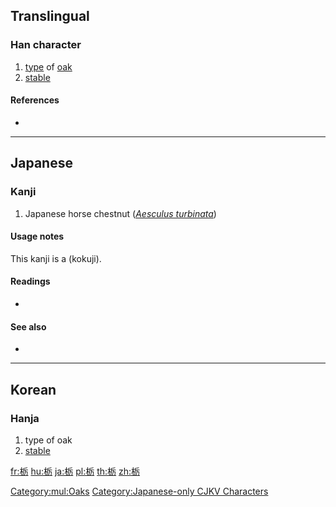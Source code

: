 {{character info/new}}
{{also|杤}}
==Translingual==

===Han character===
{{Han char|rn=75|rad=木|as=05|sn=9|four=|canj=DHMS|ids=⿰木⿸𠂆万, ⿰木厉}}

# [[type]] of [[oak]]
# [[stable]]

====References====
* {{Han ref|kx=0521.121|dkj=14687|hdz=21185.041|uh=6803|ud=26627}}
[[Category:mul:Oaks]]
[[Category:Japanese-only CJKV Characters]]
----

==Japanese==

===Kanji===
{{ja-kanji|grade=|rs=木05}}

# Japanese horse chestnut (''[[w:Aesculus turbinata|Aesculus turbinata]]'')

====Usage notes====
This kanji is a {{l/ja|国字}} (kokuji).
====Readings====
* {{ja-readings|on=|kun=[[とち]] (tochi)}}
====See also====
* {{ja-l|橡}}

----

==Korean==

===Hanja===
{{ko-hanja|hangeul=[[회]]|eumhun=|rv=hoe|mr=hoe|y=hoy}}

# type of oak
# [[stable]]

[[fr:栃]]
[[hu:栃]]
[[ja:栃]]
[[pl:栃]]
[[th:栃]]
[[zh:栃]]